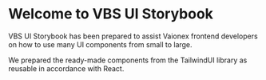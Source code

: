 
<Meta title="Introduction" />

# Welcome to VBS UI Storybook

VBS UI Storybook has been prepared to assist Vaionex frontend developers on how to use many UI components from small to large.

We prepared the ready-made components from the TailwindUI library as reusable in accordance with React.
